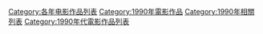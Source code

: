 {{Categories by country|nocat}}

[[Category:各年电影作品列表|Category:各年电影作品列表]]
[[Category:1990年電影作品|Category:1990年電影作品]]
[[Category:1990年相關列表|Category:1990年相關列表]]
[[Category:1990年代電影作品列表|Category:1990年代電影作品列表]]